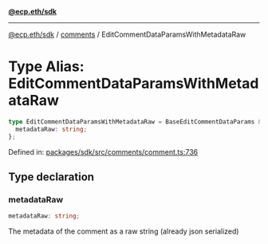 [**@ecp.eth/sdk**](../../index.mdx)

***

[@ecp.eth/sdk](/sdk-reference/index.mdx) / [comments](/sdk-reference/comments/index.mdx) / EditCommentDataParamsWithMetadataRaw

# Type Alias: EditCommentDataParamsWithMetadataRaw

```ts
type EditCommentDataParamsWithMetadataRaw = BaseEditCommentDataParams & {
  metadataRaw: string;
};
```

Defined in: [packages/sdk/src/comments/comment.ts:736](https://github.com/ecp-eth/comments-monorepo/blob/main/packages/sdk/src/comments/comment.ts#L736)

## Type declaration

### metadataRaw

```ts
metadataRaw: string;
```

The metadata of the comment as a raw string (already json serialized)
